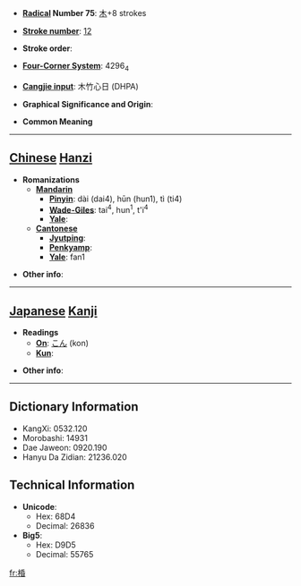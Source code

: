 * '''[[Wiktionary:Chinese radical index| Radical]] Number 75''': [[Wiktionary:Chinese radical index 木|木]]+8 strokes

* '''[[Wiktionary:Chinese total strokes index|Stroke number]]''': [[Wiktionary:Chinese total strokes index 12|12]]

* '''Stroke order''': 

* '''[[Wiktionary:Chinese four corner index|Four-Corner System]]''': 4296<sub>4</sub>

* '''[[Wiktionary:Chinese Cangjie index|Cangjie input]]''': 木竹心日 (DHPA)

* '''Graphical Significance and Origin''': 

* '''Common Meaning'''

----

== [[Chinese]] [[Hanzi]] ==

* '''Romanizations'''
** '''[[Mandarin]]'''
*** '''[[Pinyin]]''': dài (dai4), hūn (hun1), tì (ti4)
*** '''[[Wade-Giles]]''': tai<sup>4</sup>, hun<sup>1</sup>, t'i<sup>4</sup>
*** '''[[Yale]]''': 
** '''[[Cantonese]]'''
*** '''[[Jyutping]]''':
*** '''[[Penkyamp]]''': 
*** '''[[Yale]]''': fan1

* '''Other info''': 

----

== [[Japanese]] [[Kanji]] ==

* '''Readings'''
** '''[[On]]''': [[こん]] (kon)
** '''[[Kun]]''': 

* '''Other info''':  

----

== Dictionary Information ==

* KangXi: 0532.120
* Morobashi: 14931
* Dae Jaweon: 0920.190
* Hanyu Da Zidian: 21236.020

== Technical Information ==

* '''Unicode''':
** Hex: 68D4
** Decimal: 26836
* '''Big5''':
** Hex: D9D5
** Decimal: 55765

[[fr:棔]]